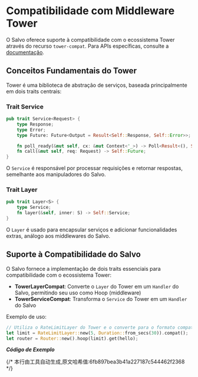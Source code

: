 # Compatibilidade com Middleware Tower


O Salvo oferece suporte à compatibilidade com o ecossistema Tower através do recurso `tower-compat`. Para APIs específicas, consulte a [documentação](https://docs.rs/salvo_extra/latest/salvo_extra/tower_compat/index.html).

## Conceitos Fundamentais do Tower

Tower é uma biblioteca de abstração de serviços, baseada principalmente em dois traits centrais:

### Trait Service

```rust
pub trait Service<Request> {
    type Response;
    type Error;
    type Future: Future<Output = Result<Self::Response, Self::Error>>;

    fn poll_ready(&mut self, cx: &mut Context<'_>) -> Poll<Result<(), Self::Error>>;
    fn call(&mut self, req: Request) -> Self::Future;
}
```

O `Service` é responsável por processar requisições e retornar respostas, semelhante aos manipuladores do Salvo.

### Trait Layer

```rust
pub trait Layer<S> {
    type Service;
    fn layer(&self, inner: S) -> Self::Service;
}
```

O `Layer` é usado para encapsular serviços e adicionar funcionalidades extras, análogo aos middlewares do Salvo.

## Suporte à Compatibilidade do Salvo

O Salvo fornece a implementação de dois traits essenciais para compatibilidade com o ecossistema Tower:

- **TowerLayerCompat**: Converte o `Layer` do Tower em um `Handler` do Salvo, permitindo seu uso como Hoop (middleware)
- **TowerServiceCompat**: Transforma o `Service` do Tower em um `Handler` do Salvo

Exemplo de uso:
```rust
// Utiliza o RateLimitLayer do Tower e o converte para o formato compatível com Salvo via método compat()
let limit = RateLimitLayer::new(5, Duration::from_secs(30)).compat();
let router = Router::new().hoop(limit).get(hello);
```

_**Código de Exemplo**_

<Tabs>
<Tab label="main.rs">
<WithTowerMainCode/>
</Tab>
<Tab label="Cargo.toml">
<WithTowerCargoCode/>
</Tab>
</Tabs>
{/* 本行由工具自动生成,原文哈希值:6fb897bea3b41a227187c544462f2368 */}